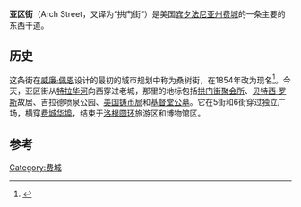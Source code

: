 {{Infobox street
| name                    = 亚区街
| former_names            = 桑树街<ref name="hiddencity"/>
| length_mi               = 3.7
| length_ref              = <ref name=google>{{google maps |url=https://goo.gl/maps/NPAjpnji1SU2 |title=Arch Street |accessdate=2017-01-14}}</ref>
| location                = [[费城|费城]]
| metro                   = [[三十街车站|三十街车站]]
| coordinates             = {{coord|39.9543|N|75.1618|W|source:wikidata|display=inline,title}}
| direction_a             = 西
| terminus_a              = Gross 街
| direction_b             = 东
| terminus_b              = 老城前街
| commissioning_date      = 1682年
}}
'''亚区街'''（Arch Street，又译为“拱门街”）是美国[[宾夕法尼亚州|宾夕法尼亚州]][[费城|费城]]的一条主要的东西干道。

==历史==
这条街在[[威廉·佩恩|威廉·佩恩]]设计的最初的城市规划中称为桑树街，在1854年改为现名<ref name="hiddencity">{{cite web | url=http://hiddencityphila.org/2013/01/whats-in-an-odanym/ | title=What’s In An Odonym? | publisher=Hidden City Philadelphia | work=Hidden City Daily | date=2013-01-16 | accessdate=2014-07-02 | author=Woodall, Peter | archive-date=2020-09-22 | archive-url=https://web.archive.org/web/20200922083714/https://hiddencityphila.org/2013/01/whats-in-an-odanym/ | dead-url=no }}</ref>。今天，亚区街从[[特拉华河|特拉华河]]向西穿过老城，那里的地标包括[[拱门街聚会所|拱门街聚会所]]、[[贝特西·罗斯|贝特西·罗斯]]故居、吉拉德喷泉公园、[[美国铸币局|美国铸币局]]和[[基督堂公墓|基督堂公墓]]。它在5街和6街穿过独立广场，横穿[[费城华埠|费城华埠]]，结束于[[洛根圆环|洛根圆环]]旅游区和博物馆区。

==参考==
{{reflist}}
[[Category:费城|Category:费城]]